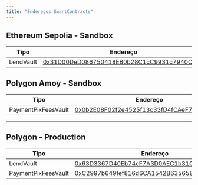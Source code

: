 ```yaml
---
title: "Endereços SmartContracts"
---
```


## Ethereum Sepolia - Sandbox
| Tipo                 | Endereço                                                                                                                           |
|----------------------|------------------------------------------------------------------------------------------------------------------------------------|
| LendVault            | [0x31D00DeD086750418EB0b28C1cC9931c7940C26D](https://sepolia.etherscan.io/address/0x31D00DeD086750418EB0b28C1cC9931c7940C26D)      |

## Polygon Amoy - Sandbox
| Tipo                 | Endereço                                                                                                                           |
|----------------------|------------------------------------------------------------------------------------------------------------------------------------|
| PaymentPixFeesVault  | [0x0b2E08F02f2e4525f13c33fD4fCAeF7a973B3e2f](https://amoy.polygonscan.com/address/0x0b2E08F02f2e4525f13c33fD4fCAeF7a973B3e2f)      |

--------------------------

## Polygon - Production
| Tipo                 | Endereço                                                                                                                           |
|----------------------|------------------------------------------------------------------------------------------------------------------------------------|
| LendVault            | [0x63D3367D40Eb74cF7A3D0AEC1b31Ca40C1b8128E](https://polygonscan.com/address/0x63D3367D40Eb74cF7A3D0AEC1b31Ca40C1b8128E)      |
| PaymentPixFeesVault  | [0xC2997b649fef816d6CA1542B6356585F784d81e1](https://polygonscan.com/address/0xC2997b649fef816d6CA1542B6356585F784d81e1)      |
